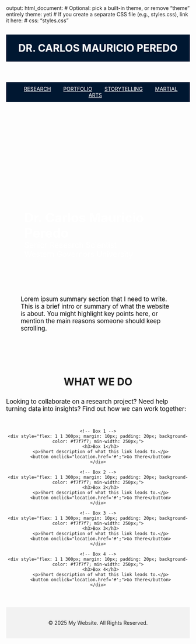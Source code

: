 <!-- Opening Setup -->
---
  output:
  html_document:
    # Optional: pick a built-in theme, or remove "theme" entirely
    theme: yeti
    # If you create a separate CSS file (e.g., styles.css), link it here:
    # css: "styles.css"



<!-- HEADER with Name -->
---
<header style="text-align: center; padding: 20px; background-color: #001731; color: white;">
  <h1 style="margin: 0;">DR. CARLOS MAURICIO PEREDO</h1>
</header>

<nav style="background-color: #001731; padding: 10px; text-align: center;">
  <a href="#RESEARCH" style="margin: 0 15px; color: white;">RESEARCH</a>
  <a href="#PORTFOLIO" style="margin: 0 15px; color: white;">PORTFOLIO</a>
  <a href="#STORYTELLING" style="margin: 0 15px; color: white;">STORYTELLING</a>
  <a href="#MARTIALARTS" style="margin: 0 15px; color: white;">MARTIAL ARTS</a>
</nav>



<!-- Banner Section -->
---
<div style="
  background: url('Seattle Boat 2.jpg') no-repeat right top;
  background-size: cover;
  min-height: 400px;
  display: flex;
  flex-direction: column;
  justify-content: flex-end;   /* Align text at bottom */
  align-items: flex-start;     /* Align text at left */
  padding-left: 50px;          /* Space from left edge */
  padding-bottom: 30px;        /* Space from bottom edge */
  color: white;
">
  <!-- First line (largest & bold) -->
  <h1 style="margin: 0; font-size: 2.5em; font-weight: 700;">
    Dr. Carlos Mauricio Peredo
  </h1>
  
  <!-- Next two lines (smaller & lighter weight) -->
  <h2 style="margin: 0; font-size: 1.5em; font-weight: 400;">
    Senior Research Scientist
  </h2>
  <h2 style="margin: 0; font-size: 1.5em; font-weight: 400;">
    Western Governors University
  </h2>
</div>



<!-- Quick Informative Text Section -->
---
<section style="padding: 40px;">
  <p style="font-size: 1.2em; max-width: 800px; color: black; margin: 0 auto; text-align: left;">
    Lorem ipsum summary section that I need to write. This is a brief intro or summary of what the website is about. You might 
    highlight key points here, or mention the main reasons someone should 
    keep scrolling.
  </p>
</section>



<!-- Navigation Boxes Section -->
<section style="display: flex; flex-direction: column; align-items: center; max-width: 1200px; margin: 40px auto; text-align: center;">

  <!-- Header -->
  <h2 style="font-size: 2em; font-weight: bold; margin-bottom: 10px;">WHAT WE DO</h2>

  <!-- Introductory Text -->
  <p style="font-size: 1.2em; max-width: 800px; color: black; margin-bottom: 30px; text-align: left;">
    Looking to collaborate on a research project? Need help turning data into insights? 
    Find out how we can work together:
  </p>

  <!-- Navigation Boxes -->
  <div style="display: flex; flex-wrap: wrap; justify-content: center; width: 100%;">

    <!-- Box 1 -->
    <div style="flex: 1 1 300px; margin: 10px; padding: 20px; background-color: #f7f7f7; min-width: 250px;">
      <h3>Box 1</h3>
      <p>Short description of what this link leads to.</p>
      <button onclick="location.href='#';">Go There</button>
    </div>

    <!-- Box 2 -->
    <div style="flex: 1 1 300px; margin: 10px; padding: 20px; background-color: #f7f7f7; min-width: 250px;">
      <h3>Box 2</h3>
      <p>Short description of what this link leads to.</p>
      <button onclick="location.href='#';">Go There</button>
    </div>

    <!-- Box 3 -->
    <div style="flex: 1 1 300px; margin: 10px; padding: 20px; background-color: #f7f7f7; min-width: 250px;">
      <h3>Box 3</h3>
      <p>Short description of what this link leads to.</p>
      <button onclick="location.href='#';">Go There</button>
    </div>

    <!-- Box 4 -->
    <div style="flex: 1 1 300px; margin: 10px; padding: 20px; background-color: #f7f7f7; min-width: 250px;">
      <h3>Box 4</h3>
      <p>Short description of what this link leads to.</p>
      <button onclick="location.href='#';">Go There</button>
    </div>

  </div>
</section>




<!-- FOOTER -->
---
<footer style="text-align: center; padding: 20px; background-color: #f2f2f2; margin-top: 40px;">
  <p>&copy; 2025 My Website. All Rights Reserved.</p>
</footer>
